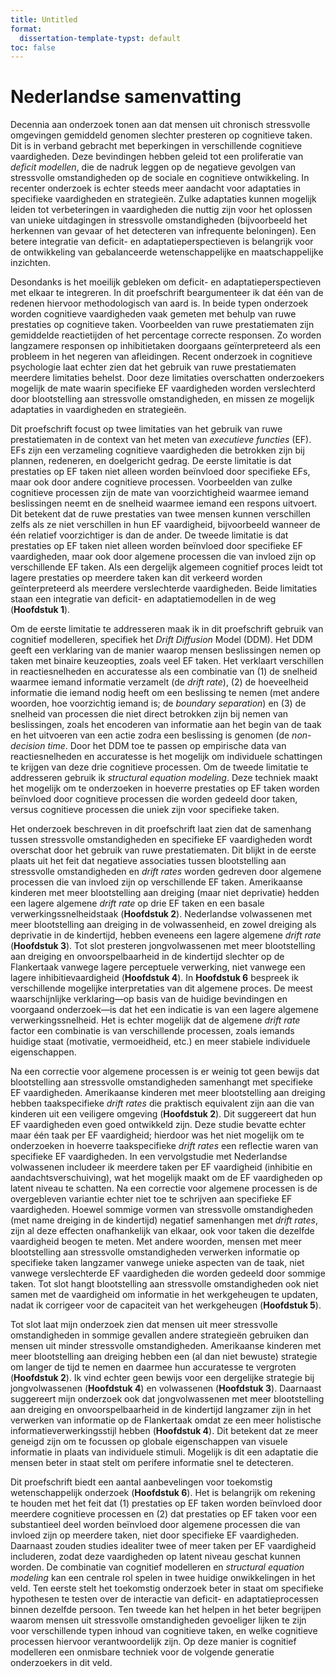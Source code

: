 ```yaml
---
title: Untitled
format:
  dissertation-template-typst: default
toc: false
---
```



```{=typst}
#show: article.with(
  chapter: "Nederlandse samenvatting",
  chtitle: "Nederlandse samenvatting"
)
```

```{=typst}
#pagebreak(to: "odd")
```

# Nederlandse samenvatting

Decennia aan onderzoek tonen aan dat mensen uit chronisch stressvolle omgevingen gemiddeld genomen slechter presteren op cognitieve taken. 
Dit is in verband gebracht met beperkingen in verschillende cognitieve vaardigheden. 
Deze bevindingen hebben geleid tot een proliferatie van *deficit modellen*, die de nadruk leggen op de negatieve gevolgen van stressvolle omstandigheden op de sociale en cognitieve ontwikkeling.
In recenter onderzoek is echter steeds meer aandacht voor adaptaties in specifieke vaardigheden en strategieën. 
Zulke adaptaties kunnen mogelijk leiden tot verbeteringen in vaardigheden die nuttig zijn voor het oplossen van unieke uitdagingen in stressvolle omstandigheden (bijvoorbeeld het herkennen van gevaar of het detecteren van infrequente beloningen). 
Een betere integratie van deficit- en adaptatieperspectieven is belangrijk voor de ontwikkeling van gebalanceerde wetenschappelijke en maatschappelijke inzichten.

Desondanks is het moeilijk gebleken om deficit- en adaptatieperspectieven met elkaar te integreren. 
In dit proefschrift beargumenteer ik dat één van de redenen hiervoor methodologisch van aard is. In beide typen onderzoek worden cognitieve vaardigheden vaak gemeten met behulp van ruwe prestaties op cognitieve taken. 
Voorbeelden van ruwe prestatiematen zijn gemiddelde reactietijden of het percentage correcte responsen. Zo worden langzamere responsen op inhibitietaken doorgaans geïnterpreteerd als een probleem in het negeren van afleidingen. Recent onderzoek in cognitieve psychologie laat echter zien dat het gebruik van ruwe prestatiematen meerdere limitaties behelst. 
Door deze limitaties overschatten onderzoekers mogelijk de mate waarin specifieke EF vaardigheden worden verslechterd door blootstelling aan stressvolle omstandigheden, en missen ze mogelijk adaptaties in vaardigheden en strategieën.

Dit proefschrift focust op twee limitaties van het gebruik van ruwe prestatiematen in de context van het meten van *executieve functies* (EF). 
EFs zijn een verzameling cognitieve vaardigheden die betrokken zijn bij plannen, redeneren, en doelgericht gedrag. 
De eerste limitatie is dat prestaties op EF taken niet alleen worden beïnvloed door specifieke EFs, maar ook door andere cognitieve processen. 
Voorbeelden van zulke cognitieve processen zijn de mate van voorzichtigheid waarmee iemand beslissingen neemt en de snelheid waarmee iemand een respons uitvoert. 
Dit betekent dat de ruwe prestaties van twee mensen kunnen verschillen zelfs als ze niet verschillen in hun EF vaardigheid, bijvoorbeeld wanneer de één relatief voorzichtiger is dan de ander. 
De tweede limitatie is dat prestaties op EF taken niet alleen worden beïnvloed door specifieke EF vaardigheden, maar ook door algemene processen die van invloed zijn op verschillende EF taken. Als een dergelijk algemeen cognitief proces leidt tot lagere prestaties op meerdere taken kan dit verkeerd worden geïnterpreteerd als meerdere verslechterde vaardigheden. 
Beide limitaties staan een integratie van deficit- en adaptatiemodellen in de weg (**Hoofdstuk 1**).

Om de eerste limitatie te addresseren maak ik in dit proefschrift gebruik van cognitief modelleren, specifiek het *Drift Diffusion* Model (DDM). 
Het DDM geeft een verklaring van de manier waarop mensen beslissingen nemen op taken met binaire keuzeopties, zoals veel EF taken. 
Het verklaart verschillen in reactiesnelheden en accuratesse als een combinatie van (1) de snelheid waarmee iemand informatie verzamelt (de *drift rate*), (2) de hoeveelheid informatie die iemand nodig heeft om een beslissing te nemen (met andere woorden, hoe voorzichtig iemand is; de *boundary separation*) en (3) de snelheid van processen die niet direct betrokken zijn bij nemen van beslissingen, zoals het encoderen van informatie aan het begin van de taak en het uitvoeren van een actie zodra een beslissing is genomen (de *non-decision time*. 
Door het DDM toe te passen op empirische data van reactiesnelheden en accuratesse is het mogelijk om individuele schattingen te krijgen van deze drie cognitieve processen. 
Om de tweede limitatie te addresseren gebruik ik *structural equation modeling*. 
Deze techniek maakt het mogelijk om te onderzoeken in hoeverre prestaties op EF taken worden beïnvloed door cognitieve processen die worden gedeeld door taken, versus cognitieve processen die uniek zijn voor specifieke taken.

Het onderzoek beschreven in dit proefschrift laat zien dat de samenhang tussen stressvolle omstandigheden en specifieke EF vaardigheden wordt overschat door het gebruik van ruwe prestatiematen. 
Dit blijkt in de eerste plaats uit het feit dat negatieve associaties tussen blootstelling aan stressvolle omstandigheden en *drift rates* worden gedreven door algemene processen die van invloed zijn op verschillende EF taken. 
Amerikaanse kinderen met meer blootstelling aan dreiging (maar niet deprivatie) hedden een lagere algemene *drift rate* op drie EF taken en een basale verwerkingssnelheidstaak (**Hoofdstuk 2**). 
Nederlandse volwassenen met meer blootstelling aan dreiging in de volwassenheid, en zowel dreiging als deprivatie in de kindertijd, hebben eveneens een lagere algemene *drift rate* (**Hoofdstuk 3**). 
Tot slot presteren jongvolwassenen met meer blootstelling aan dreiging en onvoorspelbaarheid in de kindertijd slechter op de Flankertaak vanwege lagere perceptuele verwerking, niet vanwege een lagere inhibitievaardigheid (**Hoofdstuk 4**). 
In **Hoofdstuk 6** bespreek ik verschillende mogelijke interpretaties van dit algemene proces. 
De meest waarschijnlijke verklaring---op basis van de huidige bevindingen en voorgaand onderzoek---is dat het een indicatie is van een lagere algemene verwerkingssnelheid. 
Het is echter mogelijk dat de algemene *drift rate* factor een combinatie is van verschillende processen, zoals iemands huidige staat (motivatie, vermoeidheid, etc.) en meer stabiele individuele eigenschappen.

Na een correctie voor algemene processen is er weinig tot geen bewijs dat blootstelling aan stressvolle omstandigheden samenhangt met specifieke EF vaardigheden. 
Amerikaanse kinderen met meer blootstelling aan dreiging hebben taakspecifieke *drift rates* die praktisch equivalent zijn aan die van kinderen uit een veiligere omgeving (**Hoofdstuk 2**). Dit suggereert dat hun EF vaardigheden even goed ontwikkeld zijn. 
Deze studie bevatte echter maar één taak per EF vaardigheid; hierdoor was het niet mogelijk om te onderzoeken in hoeverre taakspecifieke *drift rates* een reflectie waren van specifieke EF vaardigheden. 
In een vervolgstudie met Nederlandse volwassenen includeer ik meerdere taken per EF vaardigheid (inhibitie en aandachtsverschuiving), wat het mogelijk maakt om de EF vaardigheden op latent niveau te schatten. 
Na een correctie voor algemene processen is de overgebleven variantie echter niet toe te schrijven aan specifieke EF vaardigheden. 
Hoewel sommige vormen van stressvolle omstandigheden (met name dreiging in de kindertijd) negatief samenhangen met *drift rates*, zijn al deze effecten onafhankelijk van elkaar, ook voor taken die dezelfde vaardigheid beogen te meten. 
Met andere woorden, mensen met meer blootstelling aan stressvolle omstandigheden verwerken informatie op specifieke taken langzamer vanwege unieke aspecten van de taak, niet vanwege verslechterde EF vaardigheden die worden gedeeld door sommige taken. 
Tot slot hangt blootstelling aan stressvolle omstandigheden ook niet samen met de vaardigheid om informatie in het werkgeheugen te updaten, nadat ik corrigeer voor de capaciteit van het werkgeheugen (**Hoofdstuk 5**).

Tot slot laat mijn onderzoek zien dat mensen uit meer stressvolle omstandigheden in sommige gevallen andere strategieën gebruiken dan mensen uit minder stressvolle omstandigheden. 
Amerikaanse kinderen met meer blootstelling aan dreiging hebben een (al dan niet bewuste) strategie om langer de tijd te nemen en daarmee hun accuratesse te vergroten (**Hoofdstuk 2**). 
Ik vind echter geen bewijs voor een dergelijke strategie bij jongvolwassenen (**Hoofdstuk 4**) en volwassenen (**Hoofdstuk 3**). 
Daarnaast suggereert mijn onderzoek ook dat jongvolwassenen met meer blootstelling aan dreiging en onvoorspelbaarheid in de kindertijd langzamer zijn in het verwerken van informatie op de Flankertaak omdat ze een meer holistische informatieverwerkingsstijl hebben (**Hoofdstuk 4**). 
Dit betekent dat ze meer geneigd zijn om te focussen op globale eigenschappen van visuele informatie in plaats van individuele stimuli. 
Mogelijk is dit een adaptatie die mensen beter in staat stelt om perifere informatie snel te detecteren.

Dit proefschrift biedt een aantal aanbevelingen voor toekomstig wetenschappelijk onderzoek (**Hoofdstuk 6**). 
Het is belangrijk om rekening te houden met het feit dat (1) prestaties op EF taken worden beïnvloed door meerdere cognitieve processen en (2) dat prestaties op EF taken voor een substantieel deel worden beïnvloed door algemene processen die van invloed zijn op meerdere taken, niet door specifieke EF vaardigheden. 
Daarnaast zouden studies idealiter twee of meer taken per EF vaardigheid includeren, zodat deze vaardigheden op latent niveau geschat kunnen worden. 
De combinatie van cognitief modelleren en *structural equation modeling* kan een centrale rol spelen in twee huidige onwikkelingen in het veld. 
Ten eerste stelt het toekomstig onderzoek beter in staat om specifieke hypothesen te testen over de interactie van deficit- en adaptatieprocessen binnen dezelfde persoon. 
Ten tweede kan het helpen in het beter begrijpen waarom mensen uit stressvolle omstandigheden gevoeliger lijken te zijn voor verschillende typen inhoud van cognitieve taken, en welke cognitieve processen hiervoor verantwoordelijk zijn. 
Op deze manier is cognitief modelleren een onmisbare techniek voor de volgende generatie onderzoekers in dit veld.

```{=typst}
#pagebreak()
```

